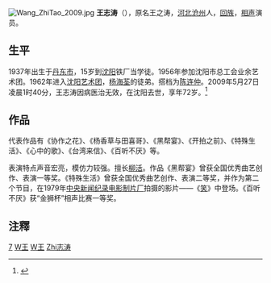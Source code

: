 [[File:Wang_ZhiTao_2009.jpg|thumb]]
'''王志涛'''（{{bd|1937年||2009年|5月27日|catIdx=Wang王}}），原名王之涛，[[河北|河北]][[沧州|沧州]]人，[[回族|回族]]，[[相声|相声]]演员。

== 生平 ==
 
1937年出生于[[丹东市|丹东市]]，15岁到[[沈阳|沈阳]]铁厂当学徒。1956年参加沈阳市总工会业余艺术团。1962年进入[[沈阳艺术团|沈阳艺术团]]，[[杨海荃|杨海荃]]的徒弟。搭档为[[陈连仲|陈连仲]]。2009年5月27日凌晨1时40分，王志涛因病医治无效，在沈阳去世，享年72岁。<ref>{{cite news | title=相声名家王志涛前日沈阳去世 | date=2009年5月29日 | publisher=北国网- 半岛晨报 | url=http://news.lnd.com.cn/htm/2009-05/29/content_699061.htm | access-date=2009年5月29日 | archive-url=https://web.archive.org/web/20160304105020/http://news.lnd.com.cn/htm/2009-05/29/content_699061.htm | archive-date=2016年3月4日 | dead-url=yes }}</ref>

== 作品 ==

代表作品有《协作之花》、《杨香草与田喜哥》、《黑帮宴》、《开拍之前》、《特殊生活》、《心中的歌》、《台湾来信》、《百听不厌》等。

表演特点声音宏亮，模仿力较强。擅长[[柳活|柳活]]。作品《黑帮宴》曾获全国优秀曲艺创作、表演一等奖。《特殊生活》曾获全国优秀曲艺创作、表演二等奖，并作为第二个节目，在1979年[[中央新闻纪录电影制片厂|中央新闻纪录电影制片厂]]拍摄的影片——《[[笑_(电影)|笑]]》中登场。《百听不厌》获“金狮杯”相声比赛一等奖。

==注釋==
{{reflist}}

{{DEFAULTSORT:Wang王志涛}}
[[Category:相声演员|7]]
[[Category:回族人|W王]]
[[Category:滄州人|W王]]
[[Category:王姓|Zhi志涛]]